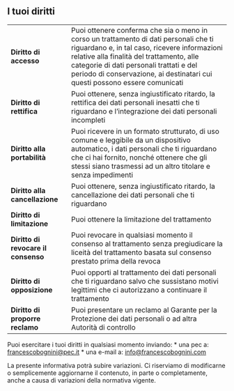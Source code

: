 ## I tuoi diritti

|  |  |
|---|---|
| **Diritto di accesso** | Puoi ottenere conferma che sia o meno in corso un trattamento di dati personali che ti riguardano e, in tal caso, ricevere informazioni relative alla finalità del trattamento, alle categorie di dati personali trattati e del periodo di conservazione, ai destinatari cui questi possono essere comunicati |
| **Diritto di rettifica** | Puoi ottenere, senza ingiustificato ritardo, la rettifica dei dati personali inesatti che ti riguardano e l’integrazione dei dati personali incompleti |
| **Diritto alla portabilità** | Puoi ricevere in un formato strutturato, di uso comune e leggibile da un dispositivo automatico, i dati personali che ti riguardano che ci hai fornito, nonché ottenere che gli stessi siano trasmessi ad un altro titolare e senza impedimenti |
| **Diritto alla cancellazione** | Puoi ottenere, senza ingiustificato ritardo, la cancellazione dei dati personali che ti riguardano |
| **Diritto di limitazione** | Puoi ottenere la limitazione del trattamento |
| **Diritto di revocare il consenso** | Puoi revocare in qualsiasi momento il consenso al trattamento senza pregiudicare la liceità del trattamento basata sul consenso prestato prima della revoca |
| **Diritto di opposizione** | Puoi opporti al trattamento dei dati personali che ti riguardano salvo che sussistano motivi legittimi che ci autorizzano a continuare il trattamento |
| **Diritto di proporre reclamo** | Puoi presentare un reclamo al Garante per la Protezione dei dati personali o ad altra Autorità di controllo |

Puoi esercitare i tuoi diritti in qualsiasi momento inviando:
    *   una pec a: francescobognini@pec.it
    *   una e-mail a: info@francescobognini.com

La presente informativa potrà subire variazioni. Ci riserviamo di modificarne o semplicemente aggiornarne il contenuto, in parte o completamente, anche a causa di variazioni della normativa vigente.